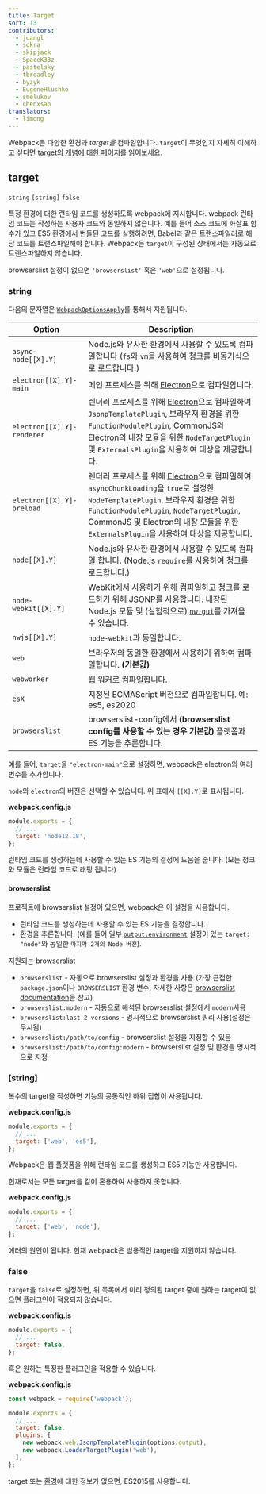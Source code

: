 ```yaml
---
title: Target
sort: 13
contributors:
  - juangl
  - sokra
  - skipjack
  - SpaceK33z
  - pastelsky
  - tbroadley
  - byzyk
  - EugeneHlushko
  - smelukov
  - chenxsan
translators:
  - limong
---
```


Webpack은 다양한 환경과 _target을_ 컴파일합니다. `target`이 무엇인지 자세히 이해하고 싶다면 [target의 개념에 대한 페이지](/concepts/targets/)를 읽어보세요.

## target

`string` `[string]` `false`

특정 환경에 대한 런타임 코드를 생성하도록 webpack에 지시합니다. webpack 런타임 코드는 작성하는 사용자 코드와 동일하지 않습니다. 예를 들어 소스 코드에 화살표 함수가 있고 ES5 환경에서 번들된 코드를 실행하려면, Babel과 같은 트랜스파일러로 해당 코드를 트랜스파일해야 합니다. Webpack은 `target`이 구성된 상태에서는 자동으로 트랜스파일하지 않습니다.

browserslist 설정이 없으면 `'browserslist'` 혹은 `'web'`으로 설정됩니다.

### string

다음의 문자열은 [`WebpackOptionsApply`](https://github.com/webpack/webpack/blob/main/lib/WebpackOptionsApply.js)를 통해서 지원됩니다.

| Option                     | Description                                                                                                                                                                                                                                                                                   |
| -------------------------- | --------------------------------------------------------------------------------------------------------------------------------------------------------------------------------------------------------------------------------------------------------------------------------------------- |
| `async-node[[X].Y]`        | Node.js와 유사한 환경에서 사용할 수 있도록 컴파일합니다 (`fs`와 `vm`을 사용하여 청크를 비동기식으로 로드합니다.)                                                                                                                                                                              |
| `electron[[X].Y]-main`     | 메인 프로세스를 위해 [Electron](https://electronjs.org/)으로 컴파일합니다.                                                                                                                                                                                                                    |
| `electron[[X].Y]-renderer` | 렌더러 프로세스를 위해 [Electron](https://electronjs.org/)으로 컴파일하여 `JsonpTemplatePlugin`, 브라우저 환경을 위한 `FunctionModulePlugin`, CommonJS와 Electron의 내장 모듈을 위한 `NodeTargetPlugin` 및 `ExternalsPlugin`을 사용하여 대상을 제공합니다.                                    |
| `electron[[X].Y]-preload`  | 렌더러 프로세스를 위해 [Electron](https://electronjs.org/)으로 컴파일하여 `asyncChunkLoading`을 `true`로 설정한 `NodeTemplatePlugin`, 브라우저 환경을 위한`FunctionModulePlugin`, `NodeTargetPlugin`, CommonJS 및 Electron의 내장 모듈을 위한 `ExternalsPlugin`을 사용하여 대상을 제공합니다. |
| `node[[X].Y]`              | Node.js와 유사한 환경에서 사용할 수 있도록 컴파일 합니다. (Node.js `require`를 사용하여 청크를 로드합니다.)                                                                                                                                                                                   |
| `node-webkit[[X].Y]`       | WebKit에서 사용하기 위해 컴파일하고 청크를 로드하기 위해 JSONP를 사용합니다. 내장된 Node.js 모듈 및 (실험적으로) [`nw.gui`](http://docs.nwjs.io/en/latest/)를 가져올 수 있습니다.                                                                                                             |
| `nwjs[[X].Y]`              | `node-webkit`과 동일합니다.                                                                                                                                                                                                                                                                   |
| `web`                      | 브라우저와 동일한 환경에서 사용하기 위하여 컴파일합니다. **(기본값)**                                                                                                                                                                                                                         |
| `webworker`                | 웹 워커로 컴파일합니다.                                                                                                                                                                                                                                                                       |
| `esX`                      | 지정된 ECMAScript 버전으로 컴파일합니다. 예: es5, es2020                                                                                                                                                                                                                                      |
| `browserslist`             | browserslist-config에서 **(browserslist config를 사용할 수 있는 경우 기본값)** 플랫폼과 ES 기능을 추론합니다.                                                                                                                                                                                 |

예를 들어, `target`을 `"electron-main"`으로 설정하면, webpack은 electron의 여러 변수를 추가합니다.

`node`와 `electron`의 버전은 선택할 수 있습니다. 위 표에서 `[[X].Y]`로 표시됩니다.

**webpack.config.js**

```js
module.exports = {
  // ...
  target: 'node12.18',
};
```

런타임 코드를 생성하는데 사용할 수 있는 ES 기능의 결정에 도움을 줍니다. (모든 청크와 모듈은 런타임 코드로 래핑 됩니다)

#### browserslist

프로젝트에 browserslist 설정이 있으면, webpack은 이 설정을 사용합니다.

- 런타임 코드를 생성하는데 사용할 수 있는 ES 기능을 결정합니다.
- 환경을 추론합니다. (예를 들어 일부 [`output.environment`](/configuration/output/#outputenvironment) 설정이 있는 `target: "node"`와 동일한 `마지막 2개의 Node 버전`).

지원되는 browserslist

- `browserslist` - 자동으로 browserslist 설정과 환경을 사용 (가장 근접한 `package.json`이나 `BROWSERSLIST` 환경 변수, 자세한 사항은 [browserslist documentation](https://github.com/browserslist/browserslist#queries)을 참고)
- `browserslist:modern` - 자동으로 해석된 browserslist 설정에서 `modern`사용
- `browserslist:last 2 versions` - 명시적으로 browserslist 쿼리 사용(설정은 무시됨)
- `browserslist:/path/to/config` - browserslist 설정을 지정할 수 있음
- `browserslist:/path/to/config:modern` - browserslist 설정 및 환경을 명시적으로 지정

### [string]

복수의 target을 작성하면 기능의 공통적인 하위 집합이 사용됩니다.

**webpack.config.js**

```js
module.exports = {
  // ...
  target: ['web', 'es5'],
};
```

Webpack은 웹 플랫폼을 위해 런타임 코드를 생성하고 ES5 기능만 사용합니다.

현재로서는 모든 target을 같이 혼용하여 사용하지 못합니다.

**webpack.config.js**

```js
module.exports = {
  // ...
  target: ['web', 'node'],
};
```

에러의 원인이 됩니다. 현재 webpack은 범용적인 target을 지원하지 않습니다.

### false

`target`을 `false`로 설정하면, 위 목록에서 미리 정의된 target 중에 원하는 target이 없으면 플러그인이 적용되지 않습니다.

**webpack.config.js**

```js
module.exports = {
  // ...
  target: false,
};
```

혹은 원하는 특정한 플러그인을 적용할 수 있습니다.

**webpack.config.js**

```js
const webpack = require('webpack');

module.exports = {
  // ...
  target: false,
  plugins: [
    new webpack.web.JsonpTemplatePlugin(options.output),
    new webpack.LoaderTargetPlugin('web'),
  ],
};
```

target 또는 [환경](/configuration/output/#outputenvironment)에 대한 정보가 없으면, ES2015를 사용합니다.

